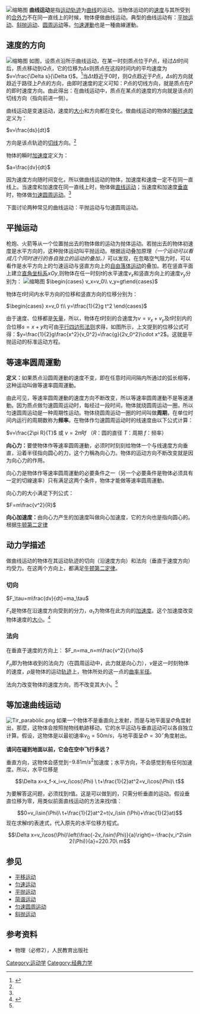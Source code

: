 [[File:平抛运动.jpg|缩略图]]
'''曲线运动'''是指[[运动轨迹|运动轨迹]]为[[曲线|曲线]]的运动。当物体运动的的[[速度|速度]]与其所受到的[[合外力|合外力]]不在同一直线上的时候，物体便做曲线运动。典型的曲线运动有：[[平抛运动|平抛运动]]、[[斜抛运动|斜抛运动]]、[[圓周運動|圆周运动]]等。[[勻速運動|勻速運動]]也是一種曲線運動。

==速度的方向==
[[File:曲线运动的速度方向与大小.jpg|缩略图]]
如图，设质点沿所示曲线运动，在某一时刻质点位于<math>P</math>点，经过<math>\Delta t</math>时间后，质点移动到<math>Q</math>点，它的位移为<math>\Delta s</math>则质点在这段时间内的平均速度为<math>v=\frac{\Delta s}{\Delta t}</math>。<ref name="gaomiao1">{{cite book|title=更高更妙的物理|url=https://archive.org/details/genggaogengmiaod0000shen|author=沈晨|publisher=浙江大学出版社|edition=第四版|date=2012年5月|ISBN=978-7-308-04609-1|page=P37|language=zh-hans}}</ref>当<math>\Delta t</math>趋近于0时，则<math>Q</math>点趋近于<math>P</math>点，<math>\Delta s</math>的方向就趋近于路径上<math>P</math>点的方向，由即时速度的定义可知：<math>P</math>点的切线方向，就是质点在<math>P</math>的即时速度方向。由此得出：在曲线运动中，质点在某点的速度的方向就是该点的切线方向（指向前进一侧）。

曲线运动是变速运动，速度的[[速率|大小]]和方向都在变化。做曲线运动的物体的[[瞬时速度|瞬时速度]]定义为：

<math>v=\frac{ds}{dt}</math>

方向是该点轨迹的[[切线|切线]]方向。<ref name="gaomiao1"//>

物体的瞬时[[加速度|加速度]]定义为：

<math>a=\frac{dv}{dt}</math>

因为速度方向随时间变化，所以做曲线运动的物体，加速度和速度一定不在同一直线上。当速度和加速度在同一直线上时，物体做[[直线运动|直线运动]]；当速度和加速度[[垂直|垂直]]时，物体做[[匀速圆周运动|匀速圆周运动]]。<ref name=gaomiao1/>

下面讨论两种常见的曲线运动：平抛运动与匀速圆周运动。

== 平抛运动 ==
枪炮、火箭等从一个位置抛出去的物体做的运动为抛体运动。若抛出去的物体初速度是水平方向的，这种抛体运动叫平抛运动。根据运动叠加原理''（一个运动可以看成几个同时进行的各自独立的运动的叠加。）''可以发现，在忽略空气阻力时，可以看作是水平方向上的匀速运动与竖直方向上的[[自由落體|自由落体运动]]的叠加。若在竖直平面上建立[[笛卡儿坐标系|直角坐标系]]<math>xOy</math>,则物体在任一时刻<math>t</math>的水平速度<math>v_x</math>和竖直方向上的速度<math>v_y</math>分别为：
[[File:平抛运动的位移与速度.jpg|缩略图]]
<math>\begin{cases} v_x=v_0\\  v_y=gt\end{cases}</math>

物体在<math>t</math>时间内水平方向的位移和竖直方向的位移分别为：

<math>\begin{cases} x=v_0 t\\ y=\tfrac{1}{2}g t^2 \end{cases}</math>

由于速度、位移都是[[矢量|矢量]]，所以，物体在<math>t</math>时刻的合速度为<math>v=v_x+v_y</math>及<math>t</math>时刻内的合位移<math>s=x+y</math>均可由[[淨力|平行四边形法则]]求得，如图所示，上文提到的位移公式可得：<math>y=\frac{1}{2}g\frac{x^2}{v_0^2}=\frac{g}{2v_0^2}\cdot x^2</math>。这就是平抛运动的标准运动方程。

== 等速率圆周運動 ==
'''定义：'''如果质点沿圆周運動的速度不变，即在任意时间间隔内所通过的弧长相等，这种运动叫做等速率圆周運動。

由此可见，等速率圆周運動的速度方向不断改变，所以等速率圆周運動不是等速運動。因为质点做匀速圆周运动时，每经过一段时间，物体就绕圆周运动一圈，所以匀速圆周运动是一种周期性运动。物体绕圆周运动一圈的时间叫做'''周期'''，在单位时间内运行的周期数称为'''频率'''。在物体作匀速圆周运动时的线速度由以下公式计算：

<math>v=\frac{2\pi R}{T}</math> 或 <math>v=2\pi Rf</math> （<math>R</math>：圆的直径 <math>T</math>：周期 <math>f</math>：频率）

'''向心力：'''要使物体作等速率圆周運動，必须时时刻刻给物体一个与线速度方向垂直，沿着半径指向圆心的力，这个力稱為向心力。物体的运动方向不断改变就是因为向心力的作用。

向心力是物体作等速率圆周運動的必要条件之一（另一个必要条件是物体必须具有一定的切線速率）只有满足这两个条件，物体才能做等速率圆周運動。

向心力的大小满足下列公式：

<math>F=m\frac{v^2}{R}</math>

'''向心加速度：'''由向心力产生的加速度叫做向心加速度，它的方向也是指向圆心的。根据[[牛頓第二運動定律|牛顿第二定律]]

==动力学描述==
做曲线运动的物体在其运动轨迹的切向（沿速度方向）和法向（垂直于速度方向）均受力。在这两个方向上，都满足[[牛顿第二定律|牛顿第二定律]]。

===切向===
<math>F_\tau=m\frac{dv}{dt}=ma_\tau</math>

<math>F_\tau</math>是物体在沿速度方向受到的分力，<math>a_\tau</math>为物体在此方向的[[加速度|加速度]]。这个加速度改变物体速度的[[速率|大小]]。<ref name=gaomiao2>{{cite book|title=更高更妙的物理|url=https://archive.org/details/genggaogengmiaod0000shen|author=沈晨|publisher=浙江大学出版社|edition=第四版|date=2012年5月|ISBN=978-7-308-04609-1|page=P63|language=zh-hans}}</ref>

===法向===
在垂直于速度的方向上：
<math>F_n=ma_n=m\frac{v^2}{\rho}</math>

<math>F_n</math>即为物体收到的法向力（在圆周运动中，此力就是向心力），<math>v</math>是这一时刻物体的速度，<math>\rho</math>是物体的运动[[轨迹|轨迹]]上，物体所处的这一点的[[曲率半径|曲率半径]]。

法向力改变物体的速度方向，而不改变其大小。<ref name=gaomiao2/>

==等加速曲线运动==
[[File:Tir_parabòlic.png|thumb]]
如果一个物体不是垂直向上发射，而是与地平面呈<math>\Phi</math>角度射出，那麼，这物体会按照抛物线軌跡移动，它的水平运动与垂直运动可以各自独立计算。假设，这物体是以最初速率<math>v_0=50 m/s</math>，与地平面呈<math>\Phi=30^{\circ}</math>角度射出。

'''请问在碰到地面以前，它会在空中飞行多远？'''

垂直方向，这物体会感觉到<math>-9.81m/s^2</math>加速度；水平方向，不会感觉到有任何加速度。所以，水平位移是
:<math>\Delta x=x_f-x_i=v_i\cos(\Phi) \ t+\frac{1}{2}at^2=v_i\cos(\Phi)\ t</math>

为要解答这问题，必须找到<math>t</math>值。这是可以做到的，只需分析垂直的运动。假设垂直位移为零，用类似前面直线运动的方法来找<math>t</math>值：
:<math>0=v_i\sin(\Phi)\ t+\frac{1}{2}at^2=t(v_i\sin (\Phi)+\frac{1}{2}at)</math>
现在求解<math>t</math>的表達式，代入原先的水平位移方程式。
:<math>\Delta x=v_i\cos(\Phi)\left(\frac{-2v_i\sin(\Phi)}{a}\right)=-\frac{v_i^2\sin 2(\Phi)}{a}=220.70\ m</math>

==参见==
{{portal|物理}}
*[[平移运动|平移运动]]
*[[匀速运动|匀速运动]]
*[[平抛运动|平抛运动]]
*[[简谐运动|简谐运动]]
*[[匀速圆周运动|匀速圆周运动]]
*[[斜抛运动|斜抛运动]]

==参考资料==
{{reflist}}
*物理（必修2），人民教育出版社

[[Category:运动学|Category:运动学]]
[[Category:经典力学|Category:经典力学]]